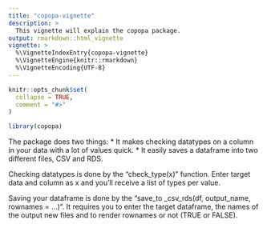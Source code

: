 ```yaml
---
title: "copopa-vignette"
description: >
  This vignette will explain the copopa package.
output: rmarkdown::html_vignette
vignette: >
  %\VignetteIndexEntry{copopa-vignette}
  %\VignetteEngine{knitr::rmarkdown}
  %\VignetteEncoding{UTF-8}
---
```


```r
knitr::opts_chunk$set(
  collapse = TRUE,
  comment = "#>"
)
```

```r
library(copopa)
```

The package does two things:
* It makes checking datatypes on a column in your data with a lot of values quick.
* It easily saves a dataframe into two different files, CSV and RDS.

Checking datatypes is done by the "check_type(x)" function. Enter target data and column as x and you'll receive a list of types per value.

Saving your dataframe is done by the "save_to _csv_rds(df, output_name, rownames = ...)". It requires you to enter the target dataframe, the names of the output new files and to render rownames or not (TRUE or FALSE).
